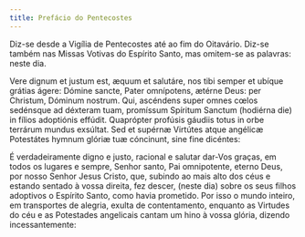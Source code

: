 ```yaml
---
title: Prefácio do Pentecostes
---
```


<aside>
  Diz-se desde a Vigília de Pentecostes até ao fim do Oitavário. Diz-se também
  nas Missas Votivas do Espírito Santo, mas omitem-se as palavras: neste dia.
</aside>

<div class="side-by-side not-content">

Vere dignum et justum est, æquum et salutáre, nos tibi semper et ubíque grátias ágere: Dómine sancte, Pater omnípotens, ætérne Deus: per Christum, Dóminum nostrum. Qui, ascéndens super omnes cœlos sedénsque ad déxteram tuam, promíssum Spíritum Sanctum (hodiérna die) in fílios adoptiónis effúdit. Quaprópter profúsis gáudiis totus in orbe terrárum mundus exsúltat. Sed et supérnæ Virtútes atque angélicæ Potestátes hymnum glóriæ tuæ cóncinunt, sine fine dicéntes:

É verdadeiramente digno e justo, racional e salutar dar-Vos graças, em todos os lugares e sempre, Senhor santo, Pai omnipotente, eterno Deus, por nosso Senhor Jesus Cristo, que, subindo ao mais alto dos céus e estando sentado à vossa direita, fez descer, (neste dia) sobre os seus filhos adoptivos o Espírito Santo, como havia prometido. Por isso o mundo inteiro, em transportes de alegria, exulta de contentamento, enquanto as Virtudes do céu e as Potestades angelicais cantam um hino à vossa glória, dizendo incessantemente:

</div>
